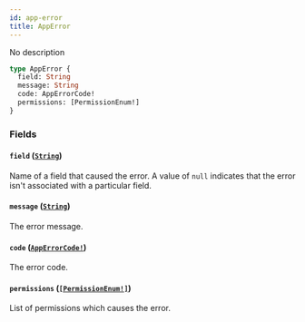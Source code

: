 ```yaml
---
id: app-error
title: AppError
---
```


No description

```graphql
type AppError {
  field: String
  message: String
  code: AppErrorCode!
  permissions: [PermissionEnum!]
}
```

### Fields

#### `field` ([`String`](../../../developer/api-reference/scalars/string))

Name of a field that caused the error. A value of `null` indicates that the error isn't associated with a particular field.

#### `message` ([`String`](../../../developer/api-reference/scalars/string))

The error message.

#### `code` ([`AppErrorCode!`](../../../developer/api-reference/enums/app-error-code))

The error code.

#### `permissions` ([`[PermissionEnum!]`](../../../developer/api-reference/enums/permission-enum))

List of permissions which causes the error.
